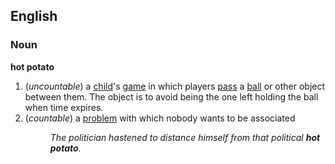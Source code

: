 ==English==

===Noun===
'''hot potato'''
#(''uncountable'') a [[child]]'s [[game]] in which players [[pass]] a [[ball]] or other object between them.  The object is to avoid being the one left holding the ball when time expires.
#(''countable'') a [[problem]] with which nobody wants to be associated
#:''The politician hastened to distance himself from that political '''hot potato'''.''